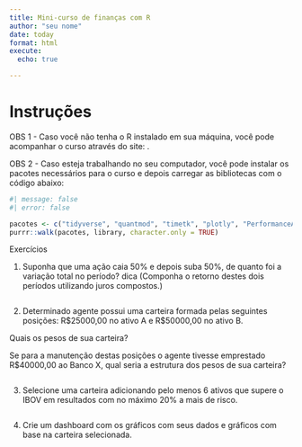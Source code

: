 ```yaml
---
title: Mini-curso de finanças com R
author: "seu nome"
date: today
format: html
execute: 
  echo: true

---
```


# Instruções

OBS 1 - Caso você não tenha o R instalado em sua máquina, você pode acompanhar o curso através do site: .

OBS 2 - Caso esteja trabalhando no seu computador, você pode instalar os pacotes necessários para o curso e depois carregar as bibliotecas com o código abaixo:


```r
#| message: false
#| error: false

pacotes <- c("tidyverse", "quantmod", "timetk", "plotly", "PerformanceAnalytics","DT")
purrr::walk(pacotes, library, character.only = TRUE)
```

Exercícios

1. Suponha que uma ação caia 50% e depois suba 50%, de quanto foi a variação total no período? dica (Componha o retorno destes dois períodos utilizando juros compostos.)

```r

```

2. Determinado agente possui uma carteira formada pelas seguintes posições: R\$25000,00 no ativo A e R\$50000,00 no ativo B.

Quais os pesos de sua carteira?

Se para a manutenção destas posições o agente tivesse emprestado R\$40000,00 ao Banco X, qual seria a estrutura dos pesos de sua carteira?

```r

```

3. Selecione uma carteira adicionando pelo menos 6 ativos que supere o IBOV em resultados com no máximo 20% a mais de risco. 

```r

```

4. Crie um dashboard com os gráficos com seus dados e gráficos com base na carteira selecionada.